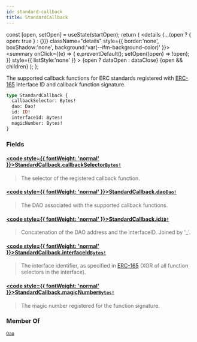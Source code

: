 ```yaml
---
id: standard-callback
title: StandardCallback
---
```









  const [open, setOpen] = useState(startOpen);
  return (
    <details {...(open ? { open: true } : {})} className="details" style={{ border:'none', boxShadow:'none', background:'var(--ifm-background-color)' }}>
      <summary
        onClick={(e) => {
          e.preventDefault();
          setOpen((open) => !open);
        }}
        style={{ listStyle:'none' }}
      >
      {open ? dataOpen : dataClose}
      </summary>
      {open && children}
    </details>
  );
};








The supported callback functions for ERC standards registered with [ERC-165](https://eips.ethereum.org/EIPS/eip-165) interface ID and callback function signature.


```graphql
type StandardCallback {
  callbackSelector: Bytes!
  dao: Dao!
  id: ID!
  interfaceId: Bytes!
  magicNumber: Bytes!
}
```




### Fields

#### [<code style={{ fontWeight: 'normal' }}>StandardCallback.<b>callbackSelector</b></code>](#)<Bullet />[`Bytes!`](/docs/next/subgraph/reference-guide/scalars/bytes) <Badge class="badge badge--secondary" text="non-null"/> <Badge class="badge badge--secondary" text="scalar"/> 
> 
> 
>  The selector of the registered callback function. 
> 

#### [<code style={{ fontWeight: 'normal' }}>StandardCallback.<b>dao</b></code>](#)<Bullet />[`Dao!`](/docs/next/subgraph/reference-guide/objects/dao) <Badge class="badge badge--secondary" text="non-null"/> <Badge class="badge badge--secondary" text="object"/> 
> 
> 
>  The DAO associated with the supported callback functions. 
> 

#### [<code style={{ fontWeight: 'normal' }}>StandardCallback.<b>id</b></code>](#)<Bullet />[`ID!`](/docs/next/subgraph/reference-guide/scalars/id) <Badge class="badge badge--secondary" text="non-null"/> <Badge class="badge badge--secondary" text="scalar"/> 
> 
> 
>  Concatenation of the DAO address and the interfaceID. Joined by '_'. 
> 

#### [<code style={{ fontWeight: 'normal' }}>StandardCallback.<b>interfaceId</b></code>](#)<Bullet />[`Bytes!`](/docs/next/subgraph/reference-guide/scalars/bytes) <Badge class="badge badge--secondary" text="non-null"/> <Badge class="badge badge--secondary" text="scalar"/> 
> 
> 
>  The interface identifier, as specified in [ERC-165](https://eips.ethereum.org/EIPS/eip-165) (XOR of all function selectors in the interface). 
> 

#### [<code style={{ fontWeight: 'normal' }}>StandardCallback.<b>magicNumber</b></code>](#)<Bullet />[`Bytes!`](/docs/next/subgraph/reference-guide/scalars/bytes) <Badge class="badge badge--secondary" text="non-null"/> <Badge class="badge badge--secondary" text="scalar"/> 
> 
> 
>  The magic number registered for the function signature. 
> 





### Member Of

[`Dao`](/docs/next/subgraph/reference-guide/objects/dao)  <Badge class="badge badge--secondary" text="object"/>

